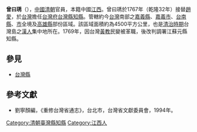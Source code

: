 '''曾曰琇'''（{{bd|？||？||}}），[[中國|中國]][[清朝|清朝]]官員，本籍中國[[江西|江西]]。曾曰琇於1767年（乾隆32年）接替[[趙愛|趙愛]]，於[[台灣|台灣]]擔任[[台灣府|台灣府]][[台灣縣|台灣縣]][[知縣|知縣]]。管轄約今[[台灣|台灣]]南部之[[嘉義縣|嘉義縣]]、[[嘉義市|嘉義市]]、[[台南縣|台南縣]]、[[台南市|市]]全境及[[高雄縣|高雄縣]]部份區域。該區域面積約為4500平方公里，也是[[台灣清治時期|清治時期]]台灣島之[[漢人|漢人]]集中地所在。1769年，因台灣[[黃教_(人名)|黃教]]民變被革職，後改判調署江蘇元縣知縣。
{{start box}}
{{s-before|[[趙愛|趙愛]]}}
{{s-title|[[台灣府|台灣府]][[台灣縣|台灣縣]][[知縣|知縣]] |1767年上任}}
{{s-after|[[王右弼|王右弼]]}}
{{end box}}

==參見==
*[[台灣縣|台灣縣]]
==參考文獻==
*劉寧顏編，《重修台灣省通志》，台北市，台灣省文獻委員會，1994年。

[[Category:清朝臺灣縣知縣|Category:清朝臺灣縣知縣]]
[[Category:江西人|Category:江西人]]